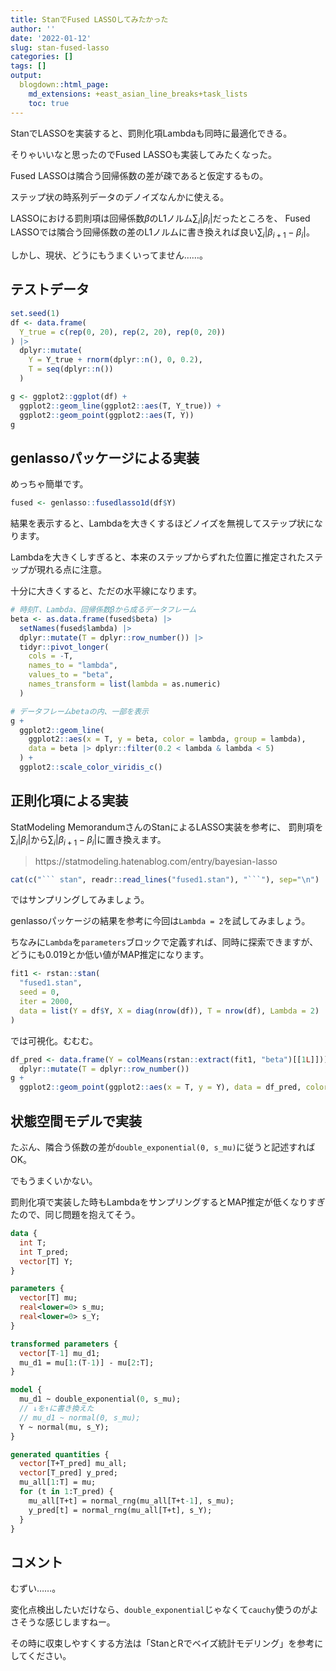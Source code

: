 ```yaml
---
title: StanでFused LASSOしてみたかった
author: ''
date: '2022-01-12'
slug: stan-fused-lasso
categories: []
tags: []
output:
  blogdown::html_page:
    md_extensions: +east_asian_line_breaks+task_lists
    toc: true
---
```


StanでLASSOを実装すると、罰則化項Lambdaも同時に最適化できる。

そりゃいいなと思ったのでFused LASSOも実装してみたくなった。

Fused LASSOは隣合う回帰係数の差が疎であると仮定するもの。

ステップ状の時系列データのデノイズなんかに使える。

LASSOにおける罰則項は回帰係数$β$のL1ノルム$\sum_i{|\beta_i|}$だったところを、
Fused LASSOでは隣合う回帰係数の差のL1ノルムに書き換えれば良い$\sum_i{|\beta_{i+1} - \beta_{i}|}$。

しかし、現状、どうにもうまくいってません……。

## テストデータ

```r
set.seed(1)
df <- data.frame(
  Y_true = c(rep(0, 20), rep(2, 20), rep(0, 20))
) |>
  dplyr::mutate(
    Y = Y_true + rnorm(dplyr::n(), 0, 0.2),
    T = seq(dplyr::n())
  )

g <- ggplot2::ggplot(df) +
  ggplot2::geom_line(ggplot2::aes(T, Y_true)) +
  ggplot2::geom_point(ggplot2::aes(T, Y))
g
```

## genlassoパッケージによる実装

めっちゃ簡単です。

```r
fused <- genlasso::fusedlasso1d(df$Y)
```

結果を表示すると、Lambdaを大きくするほどノイズを無視してステップ状になります。

Lambdaを大きくしすぎると、本来のステップからずれた位置に推定されたステップが現れる点に注意。

十分に大きくすると、ただの水平線になります。

```r
# 時刻T、Lambda、回帰係数βから成るデータフレーム
beta <- as.data.frame(fused$beta) |>
  setNames(fused$lambda) |>
  dplyr::mutate(T = dplyr::row_number()) |>
  tidyr::pivot_longer(
    cols = -T,
    names_to = "lambda",
    values_to = "beta",
    names_transform = list(lambda = as.numeric)
  )

# データフレームbetaの内、一部を表示
g +
  ggplot2::geom_line(
    ggplot2::aes(x = T, y = beta, color = lambda, group = lambda),
    data = beta |> dplyr::filter(0.2 < lambda & lambda < 5)
  ) +
  ggplot2::scale_color_viridis_c()
```


## 正則化項による実装

StatModeling MemorandumさんのStanによるLASSO実装を参考に、
罰則項を$\sum_i{|\beta_i|}$から$\sum_i{|\beta_{i+1} - \beta_{i}|}$に置き換えます。

> https://statmodeling.hatenablog.com/entry/bayesian-lasso

```r
cat(c("``` stan", readr::read_lines("fused1.stan"), "```"), sep="\n")
```

ではサンプリングしてみましょう。

genlassoパッケージの結果を参考に今回は`Lambda = 2`を試してみましょう。

ちなみに`Lambda`を`parameters`ブロックで定義すれば、同時に探索できますが、どうにも0.019とか低い値がMAP推定になります。

```r
fit1 <- rstan::stan(
  "fused1.stan",
  seed = 0,
  iter = 2000,
  data = list(Y = df$Y, X = diag(nrow(df)), T = nrow(df), Lambda = 2)
)
```

では可視化。むむむ。

```r
df_pred <- data.frame(Y = colMeans(rstan::extract(fit1, "beta")[[1L]])) |>
  dplyr::mutate(T = dplyr::row_number())
g +
  ggplot2::geom_point(ggplot2::aes(x = T, y = Y), data = df_pred, color='red')
```

## 状態空間モデルで実装

たぶん、隣合う係数の差が`double_exponential(0, s_mu)`に従うと記述すればOK。

でもうまくいかない。

罰則化項で実装した時もLambdaをサンプリングするとMAP推定が低くなりすぎたので、同じ問題を抱えてそう。

```stan
data {
  int T;
  int T_pred;
  vector[T] Y;
}

parameters {
  vector[T] mu;
  real<lower=0> s_mu;
  real<lower=0> s_Y;
}

transformed parameters {
  vector[T-1] mu_d1;
  mu_d1 = mu[1:(T-1)] - mu[2:T];
}

model {
  mu_d1 ~ double_exponential(0, s_mu);
  // ↓を↑に書き換えた
  // mu_d1 ~ normal(0, s_mu);
  Y ~ normal(mu, s_Y);
}

generated quantities {
  vector[T+T_pred] mu_all;
  vector[T_pred] y_pred;
  mu_all[1:T] = mu;
  for (t in 1:T_pred) {
    mu_all[T+t] = normal_rng(mu_all[T+t-1], s_mu);
    y_pred[t] = normal_rng(mu_all[T+t], s_Y);
  }
}
```

## コメント

むずい……。

変化点検出したいだけなら、`double_exponential`じゃなくて`cauchy`使うのがよさそうな感じしますねー。

その時に収束しやすくする方法は「StanとRでベイズ統計モデリング」を参考にしてください。
